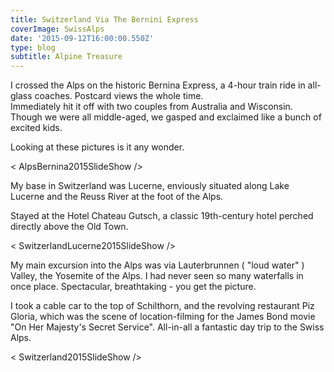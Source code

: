 ---
title: Switzerland Via The Bernini Express
coverImage: SwissAlps
date: '2015-09-12T16:00:00.550Z'
type: blog
subtitle: Alpine Treasure
---

I crossed the Alps on the historic Bernina Express, a 4-hour train ride in all-glass coaches. Postcard views the whole time.  
Immediately hit it off with two couples from Australia and Wisconsin. Though we were all middle-aged, we gasped and exclaimed like a bunch of excited kids. 

Looking at these pictures is it any wonder.

< AlpsBernina2015SlideShow />

My base in Switzerland was Lucerne, enviously situated along Lake Lucerne and the Reuss River at the foot of the Alps.

Stayed at the Hotel Chateau Gutsch, a classic 19th-century hotel perched directly above the Old Town.

< SwitzerlandLucerne2015SlideShow />

My main excursion into the Alps was via Lauterbrunnen ( "loud water" ) Valley, the Yosemite of the Alps. I had never seen so many waterfalls in once place. Spectacular, breathtaking - you get the picture.

I took a cable car to the top of Schilthorn, and the revolving restaurant Piz Gloria, which was the scene of location-filming for the James Bond movie "On Her Majesty's Secret Service". All-in-all a fantastic day trip to the Swiss Alps.

< Switzerland2015SlideShow />
